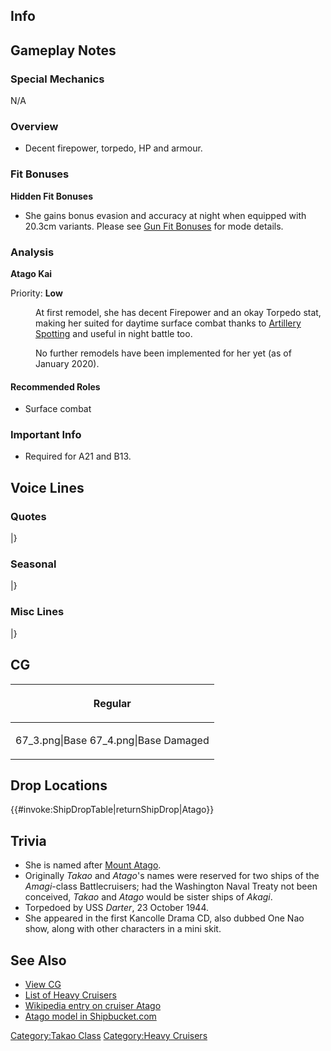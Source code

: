 ==Info==
{{KanmusuInfo|ID=060}}
{{KanmusuInfo|ID=060a}}

==Gameplay Notes==
===Special Mechanics===
N/A

===Overview===
* Decent firepower, torpedo, HP and armour.

===Fit Bonuses===
{{:{{BASEPAGENAME}}/Equipment Bonuses}}
{{clear}}
'''Hidden Fit Bonuses'''
* She gains bonus evasion and accuracy at night when equipped with 20.3cm variants. Please see [[Gun Fit Bonuses]] for mode details.

===Analysis===
'''Atago Kai'''

Priority: '''Low'''

:At first remodel, she has decent Firepower and an okay Torpedo stat, making her suited for daytime surface combat thanks to [[Artillery Spotting]] and useful in night battle too.

:No further remodels have been implemented for her yet (as of January 2020).

====Recommended Roles====
* Surface combat

===Important Info===
* Required for A21 and B13.

==Voice Lines==
===Quotes===
{{ShipquoteHeader}}
{{ShipquoteKai
|scenario = Introduction
|origin = 私は愛宕。提督、覚えてくださいね。
|translation = I'm Atago. Please remember that, Admiral.
|audio = Atago-Introduction.ogg
}}
{{ShipquoteKai
|scenario = Library
|origin = 高雄型の2番艦、愛宕よ、うふふ。呉海軍工廠で生まれたの。
バランスがとれた重武装ボディでしょ？レイテ沖の決戦では、第一遊撃部隊の旗艦として出撃したんだけど…
…ま、そんなこともあるわよね。
|translation = I'm the 2nd ship of the Takao-class, Atago. Ufufu. I was born at the Kure Naval Arsenal.
I have a well balanced and heavily armed body right?<ref>Takao and Atago had their superstructure downsized to increase stability after the [https://ja.wikipedia.org/wiki/%E7%AC%AC%E5%9B%9B%E8%89%A6%E9%9A%8A%E4%BA%8B%E4%BB%B6 4th Fleet Incident].</ref> I sortied as the flagship of the 1st Mobile Force in the decisive Battle of Leyte Gulf....
...Well, things like that happen you know.
|audio = Atago-Library.ogg
}}
{{ShipquoteKai
|scenario = Secretary 1
|origin = うふっ、どうしました？
|translation = Ufu~ what's wrong?
|audio = Atago-Secretary_1.ogg
}}
{{ShipquoteKai
|scenario = Secretary 2
|origin = わたしが力になってあげるわ♪
|translation = I'll lend you my power♪
|audio = Atago-Secretary_2.ogg
}}
{{ShipquoteKai
|scenario = Secretary 3
|origin = んもぅ、意外と甘えん坊なのですね。
|translation = Ngh jeez, you're surprisingly spoiled.<ref>She's saying you need babying.</ref>
|audio = Atago-Secretary_3.ogg
}}
{{ShipquoteKai
|scenario = Secretary Idle
|origin = 提督？そうね、高雄ったら少しカルシウムが足りないのかも。ミルクをもっと飲むといいのにねー。あ、痛った！あら、高雄ー！
|translation = Admiral? That's true, I think Takao lacks calcium too. I think she should drink more milk. Ah, ow! Oh, Takao~!
|audio = Atago_Idle.ogg
}}
{{ShipquoteKai
|scenario = Secretary (Married)
|origin = うふふふふっ、困っちゃう♪
|translation = Ufufufu~ How troubling♪
|audio = Atago-Wedding_Line.ogg
}}
{{ShipquoteKai
|scenario = Secretary (Married)
|kai = yes
|origin = うふふ～提督、どうしたの？え？肩が凝った？奇遇ね、私もなの！お？揉んだくれるの？は、いい感じ！提督、うまいのね。すごく気持ちがいいわ！今度、高雄にもやってあげてね。あは、そこそこ！
|translation = Ufufu~ What's wrong, Admiral? Eh? Your shoulders are stiff? How strange, mine are too! Oh? You'll give me a massage? *sigh* That feels good! You're good at this, Admiral. That felt really good! Give Takao a massage next time too. Ah ha, right there!
|audio = Atago_Kai_SecWed.ogg
}}
{{ShipquoteKai
|scenario = Wedding
|origin = ご褒美くれるなら…ちょっとだけ、提督と私の帽子、交換してみたいなって…うふふふ♪
|translation =If I'm getting a reward... I'd like to exchange hats with you for a little while, Admiral... Ufufufu♪
|audio = Atago-Wedding.ogg
}}
{{ShipquoteKai
|scenario = Wedding
|kai = yes
|origin = え？これを私に、ですか？本当に？愛宕、本気の本気にしっちゃいますよ？いいの？そう、じゃ～この指にお願いします。うふふ、きれい！提督、ありがとう！私、ずっとずっと、大事にしますね。
|translation = Eh? Is this for me? Really? You're really, really serious about me? Ok? I see, then put it on this finger please. Ufufu, it's beautiful! Thank you, Admiral! I'll always, always treasure this.
|audio = Atago_Kai_Proposal.ogg
}}
{{ShipquoteKai
|scenario = Player's Score
|origin = 提督、お手紙ですよ？
|translation = It's a letter for you, Admiral?
|audio = Atago-Looking_At_Scores.ogg
}}
{{ShipquoteKai
|scenario = Joining the Fleet
|origin = 愛宕、抜錨しま～す♪
|translation = Atago, setting sail~♪
|audio = Atago-Joining_A_Fleet.ogg
}}
{{ShipquoteKai
|scenario = Equipment 1
|origin = わたし、強くなってる！うふふっ♪
|translation = I've gotten stronger! Ufufu~♪
|audio = Atago-Equipment_1.ogg
}}
{{ShipquoteKai
|scenario = Equipment 2
|origin = 改造終了しましたぁ～。え？そこは改造してないわ、自前よぅ～
|translation = My remodelling is complete~ Eh? I didn't upgrade these, I've always had them~
|audio = Atago-Equipment_2.ogg
}}
{{ShipquoteKai
|scenario = Equipment 3
|origin = ぱんぱかぱーんっ！
|translation = Panpakapan~!
|audio = Atago-Equipment_3.ogg
}}
{{ShipquoteKai
|scenario = Equipment 3
|kai = yes
|origin = ぱんぱかぱかぱかぱかぱん～～うふふ～
|translation = Panpaka~paka~paka~pakapan~ Ufufu~
|audio = Atago_Kai_Equipment3.ogg
}}
{{ShipquoteKai
|scenario = Supply
|origin = 提督、ありがとう、ございます。
|translation = Thank you very much, Admiral.
|audio = Atago_Resupply.ogg
}}
{{ShipquoteKai
|scenario = Docking (Minor Damage)
|origin = ちょっとお休みをいただきますね。
|translation = I'm going to take a short rest.
|audio = Atago-Docking_Minor.ogg
}}
{{ShipquoteKai
|scenario = Docking (Major Damage)
|origin = タンクが大きいと肩が凝るのよねぇ。
|translation = Shoulders get stiff if the tanks are too big huh.
|audio = Atago-Docking_Major.ogg
}}
{{ShipquoteKai
|scenario = Construction
|origin = あらあら、仲間が増えたようよ？
|translation = Oh my, our comrades have increased in number?
|audio = Atago-Construction.ogg
}}
{{ShipquoteKai
|scenario = Returning from Sortie
|origin = 作戦完了よー。良かったわね♪
|translation = Operation complete~ I'm relieved♪
|audio = Atago-Returning_From_Sortie.ogg
}}
{{ShipquoteKai
|scenario = Starting a Sortie
|origin = ヨーソロー。うふっ♪
|translation = Steady as she goes. Ufufu♪<ref>[https://ja.wikipedia.org/wiki/%E3%82%88%E3%81%86%E3%81%9D%E3%82%8D Yousoro] is a term meaning 'go straight ahead'.</ref>
|audio = Atago-Starting_A_Sortie.ogg
}}
{{ShipquoteKai
|scenario = Starting a Battle
|origin = 敵艦多数発見！攻撃開始ね！
|translation = Lots of enemy ships spotted! Begin the attack!
|audio = Atago-Battle_Start.ogg
}}
{{ShipquoteKai
|scenario = Attack
|origin = 主砲、撃てぇーいっ♪
|translation = Main cannons, fire~♪
|audio = Atago-Attack.ogg
}}
{{ShipquoteKai
|scenario = Daytime Spotting/ Night Battle Attack
|origin = 喰らいなさい！
|translation = Eat this!
|audio = Atago-Night_Attack.ogg
}}
{{ShipquoteKai
|scenario = Night Battle
|origin = 夜の戦い。わたし、得意なの♪
|translation = A battle at night. This is my speciality♪
|audio = Atago-Night_Battle.ogg
}}
{{ShipquoteKai
|scenario = MVP
|origin = わたしの実力、わかってもらえましたか？ふふっ♪
|translation = Do you understand my abilities now? Fufu~♪
|audio = Atago-MVP.ogg
}}
{{ShipquoteKai
|scenario = Minor Damage 1
|origin = いやーん！
|translation = Noo~!
|audio = Atago-Minor_Damage_1.ogg
}}
{{ShipquoteKai
|scenario = Minor Damage 2
|origin = ぁん！やめてったら！
|translation = Ahn! Stop that!
|audio = Atago-Minor_Damage_2.ogg
}}
{{ShipquoteKai
|scenario = Major Damage
|origin = ちょっと、やりすぎじゃないかしら？
|translation = Don't you think that was a bit too much?
|audio = Atago-Major_Damage.ogg
}}
{{ShipquoteKai
|scenario = Sunk
|origin = あらあら…仕方ないわ…高雄はちゃんとやってるかしら…
|translation = Oh my... It can't be helped then... I wonder if Takao is working properly...
|audio = Atago-Sunk.ogg
}}
|} <references/>

{{clear}}

===Seasonal===
{{SeasonalHeaderOld}}
{{SeasonalQuote
|scenario = [[Seasonal/Christmas_2015|Christmas 2015]]
|origin = 提督、パンパカパ～ンからのメリークリスマス！は～い、愛宕からのプレゼント！あ、今、開けてね。ほら、よく似合う！よかった！
|translation =	Have a Merry Panpakapan Christmas, Admiral! Here, a present from me! Ah, go on and open it. There, it looks good on you! Great!
|audio = Atago_Christmas_2015_Sec1.ogg
|notes =
}}
{{SeasonalQuote
|scenario = [[Seasonal/End_of_Year_2015|End of Year 2015]]
|origin = 私、お掃除とかあまり得意じゃないの。高雄、よろしくお願いいたしますね！
|translation =	I’m not good at spring cleaning. I’m leaving it all to you, Takao!
|audio = Atago_Year_End_2015_Sec1.ogg
|notes = 
}}
{{SeasonalQuote
|scenario = [[Seasonal/New_Year_2016|New Year 2016]]
|origin = 新年、あけまして、おめでとうございまぁーすっ♪ 提督、今年も愛宕をよろしくね。うふふっ♪ さあ、お屠蘇を頂きにいきましょう？
|translation =	Happy New Year♪ Please take care of me again this year, Admiral. Ufufu~♪ Now, shall we have some spiced sake?
|audio = Atago_New_Years_Day_2016.ogg
|notes = 
}}
{{SeasonalQuote
|scenario = [[Seasonal/Setsubun_2016|Setsubun 2016]]
|origin = ふ～ん…節分の豆って、歳の数だけ食べるのねぇ。高雄って、意外と物知りね。…さぁ、提督。いくつたべるの？見ててあげるっ♪
|translation =	Hmmm… So you need to eat your age in beans for Setsubun. You’re surprisingly knowledgeable, Takao. …Now, Admiral. How many are you eating? Let me see♪
|audio = Atago_Setsubun_2016_Sec1.ogg
|notes = 
}}
{{SeasonalQuote
|scenario = [[Seasonal/Valentine%27s_Day_2016|Valentine’s Day 2016]]
|origin = 手作りチョコって、意外と難しいのね～。結構材料費かかっちゃったわ…でも、で～きた！
|translation =	Making chocolates by hand was surprisingly difficult~ I spent a lot on the ingredients… But, it’s done!
|audio = Atago_Valentine_Sec1.ogg
|notes = Secretary 1
}}
{{SeasonalQuote
|scenario = [[Seasonal/Valentine%27s_Day_2016|Valentine’s Day 2016]]
|origin = 提督、今日のお茶請けは、愛宕の手作りチョコがありますよ～。楽しみにしてでね。ふふふ〜
|translation =	Today’s tea time snack is my handmade chocolates, Admiral~. Look forward to it. Fufufu~
|audio = Atago_Valentine_Sec2.ogg
|notes = Secretary 2
}}
{{SeasonalQuote
|scenario = [[Seasonal/White_Day_2016|White Day 2016]]
|origin = バレンタインのお返しですかぁ？ そうですねぇ…あぁ、提督一日デート券、とか？ふふぅ♪
|translation =	A return gift for Valentine’s? I see… Ah, a ticket for a one day date with you, Admiral? Fufu~♪
|audio = Atago_White_Day_2016.ogg
|notes = 
}}
{{SeasonalQuote
|scenario = [[Seasonal/Coming_of_Spring_2016|Spring 2016]]
|origin = 春、気持ちいいわ！そうだ、高雄にお弁当を作って貰って、みんなで公園行きましょう！きっと、気持ちいいと思うの！
|translation =	Spring feels good! I know, Takao can make us a lunch box and we can all go to the park! I’m sure it will be great!
|audio = Atago_Spring_2016_Sec1.mp3
|notes = 
}}
{{SeasonalQuote
|scenario = [[Seasonal/Third_Anniversary|3rd Anniversary]]
|origin = パンパッカパン！提督、三種年おめでとございます。提督、みんな、おめでと。
|translation =	Panpakapan! Congratulations on the 3rd Anniversary, Admiral. Admiral, everyone; congratulations.
|audio = Atago_3rd_Anniversary_Sec1.mp3
|notes = 
}}
{{SeasonalQuote
|scenario = [[Seasonal/Rainy_Season_2016|Rainy Season 2016]]
|origin = よく降るわねぇ。こういう時は、ホットミルクが美味しいの。本当よ。…試してみる？
|translation =	It’s really coming down. Hot milk is delicious during times like this. It’s true. …Want to try some?
|audio = Atago_Rainy_Season_2016_Sec1.mp3
|notes = 
}}
{{SeasonalQuote
|scenario = [[Seasonal/Early_Summer_2016|Early Summer 2016]]
|origin = あら、高雄。夏に向けてダイエット始めたの？大変ねぇ♪私？私は必要ないわぁ♪
|translation =	Oh, Takao. You’ve started to diet for summer? That’s rough♪ Me? I don’t need to♪
|audio = Atago_Early_Summer_Sec1_2016.ogg
|notes = 
}}
{{SeasonalQuote
|scenario = [[Seasonal/Summer_2016|Midsummer 2016]]
|origin = やっぱり夏は暑いわね。これだけ暑いと、執務中は薄着でも良いわよね？う、うぁ！楽ぅ～♪
|translation =	Summer is really hot. Can I wear lighter clothes while working since it’s this hot? Y-yaaay! Much better~♪
|audio = Atago_Sec1_Midsummer_2016.ogg
|notes = 
}}
{{SeasonalQuote
|scenario = [[Seasonal/Autumn_2016|Autumn 2016]]
|origin = 秋は…そうねぇ…私も少し、しんみりしちゃうわねぇ。でも、食べ物も美味しい季節よね。
|translation =	I get… a bit sad… during autumn. But it’s still the season for delicious food.
|audio = Atago_Autumn_2016_Sec1.mp3
|notes = 
}}
{{SeasonalQuote
|scenario = [[Seasonal/Saury_2016|Saury Festival 2016]]
|origin = あら、高雄、秋刀魚漁のサポート張り切ってるのね。漁師の方も喜んでるは。
|translation =	Oh, you’re looking eager to go support the saury fishing, Takao. The fishermen will he happy.
|audio = Atago_Sec1_Saury_2016.mp3
|notes = 
}}
{{SeasonalQuote
|scenario = [[Seasonal/Fourth_Anniversary|4th Anniversary]]
|origin = ぱんぱか…ぱかぱーん！提督、四周年、おめでとうございまーす。提督、みんな、おめでとう！
|translation =	Panpaka… pakapaan! Congratulations on the 4th Anniversary, Admiral. Admiral, everyone; congratulations!
|audio = Atago_4th_Anniversary_Sec1_2017.mp3
|notes = 
}}
{{SeasonalQuote
|scenario = [[Seasonal/Late_Autumn_2017|Late Autumn 2017]]
|origin = 少しだけ寒くなってきたはね。提督、ホットミルクつくってあげましょうか？うふぅ。はーいー。
|translation =	It’s gotten a bit colder. Shall I make you some hot milk, Admiral? Ufuu. Heeere you go.
|audio = Atago_Late_Autumn_2017_Sec1.mp3
|notes = 
}}
{{SeasonalQuote
|scenario = [[Seasonal/Fifth_Anniversary|5th Anniversary]]
|origin = ぱんぱかぱん！提督、五周年おめでとうございます。みんなぁ、おめでとう。うふふ。
|translation =	Panpakapan! Congratulations on the 5th Anniversary, Admiral. Congratulations, everyone. Ufufu.
|audio = Atago_5th_Anniversary_Sec1.mp3
|notes = 
}}
{{SeasonalQuote
|scenario = [[Seasonal/Sixth_Anniversary|6th Anniversary]]
|origin = 	ぱーんぱかぱかぱーん！提督、六周年、おめでとう。提督、高雄、皆、本当におめでとう！うふふぅ！
|translation =	Paaaanpakapakapaaaan! Admiral, congratulations on the 6th Anniversary. Admiral, Takao, everyone; my sincerest congratulations. Ufufu!
|audio = Atago_6th_Anniversary_Sec2.mp3
|notes = Secretary 2
}}
{{SeasonalQuote
|scenario = [[Seasonal/Seventh_Anniversary|7th Anniversary 2020]]
|origin = パンパカー、パンパカー、パンパカパーン！七周年、おめでとうございます。提督、高雄、摩耶、鳥海、本当に…本当にお・め・で・と・う！うふふぅ。
|translation =	Panpaka-, panpaka-, panpakapaaan! Congratulations on the 7th Anniversary! Admiral, Takao, Maya, Choukai, my heartfelt con-gra-tu-la-tions! Ufufu.
|audio = Atago_7th_Anniversary_Secretary_2.mp3
|notes = Secretary 2
}}
|}<references/>

{{clear}}

===Misc Lines===
{{SeasonalHeaderOld}}
{{SeasonalQuote
|scenario = [[Seasonal/Final_Battle|Eve of the Final Battle 2018]]
|origin = そろそろね、高雄。
|translation =	It’s almost time, Takao.
|audio = Atago_Kantai_Kessen_2018_Sec1.mp3
|notes = 
}}
{{SeasonalQuote
|scenario = [[Seasonal/Final_Battle|Final Battle 2018]]
|origin = もう！分かってるわよぉ。今回は、対潜航空支援もあるし。
|translation =	Jeez! I know. We have air and ASW support this time.
|audio = Atago_Kantai_Kessen_2018_Sec2.mp3
|notes = Secretary 2
}}
{{SeasonalQuote
|scenario = [[Seasonal/Final_Battle|Final Battle 2018]]
|origin = 決戦海域にたどり着いて見せるわ。そこからが…本番よ。
|translation =	I’ll show you we can make it to the operation are. That’s… when the real show starts.
|audio = Atago_Kantai_Kessen_2018_JoinFleet.mp3
|notes = Joining the Fleet
}}
{{SeasonalQuote
|scenario = [[Seasonal/Final_Battle|Final Battle 2018]]
|origin = ぱんぱかぱんー！食らいなさーいぃ！
|translation =	Panpakapaaaan! Eat thiiiiis!
|audio = Atago_Kantai_Kessen_2018_NightAtk.mp3
|notes = Night Battle Attack
}}
{{SeasonalQuote
|scenario = [[Seasonal/Final_Battle|Homecoming 2018]]
|origin = 第四戦隊、旗艦愛宕、作戦完了を、ご報告します！えへ、提督、私達、みんな無事よ！ありがとう！えへへぇ。
|translation =	DruDiv4 flagship, Atago, reporting that the operation is complete! Ehe, we’re all safe and sound, Admiral! Thank you! Ehehe~
|audio = Atago_Homecoming_2018_Sec1.mp3
|notes = 
}}
{{SeasonalQuote
|scenario = [[Seasonal/Final_Battle|Homecoming 2018]]
|origin = 提督、ありがとう。
|translation =	Thank you, Admiral.
|audio = Takao&Atago_Homecoming_2018_Sec3.mp3
|notes = Secretary 3
}}
|}<references/>

{{clear}}

==CG==
{| class="mw-collapsible mw-collapsed wikitable" style="width: 100%;"
!Regular
|-
|<gallery>
67_3.png|Base
67_4.png|Base Damaged
</gallery>
|}

==Drop Locations==
{{#invoke:ShipDropTable|returnShipDrop|Atago}}

==Trivia==
*She is named after [https://en.wikipedia.org/wiki/Mount_Atago Mount Atago].
*Originally ''Takao'' and ''Atago'''s names were reserved for two ships of the ''Amagi''-class Battlecruisers; had the Washington Naval Treaty not been conceived, ''Takao'' and ''Atago'' would be sister ships of ''Akagi''.
*Torpedoed by USS ''Darter'', 23 October 1944.
*She appeared in the first Kancolle Drama CD, also dubbed One Nao show, along with other characters in a mini skit.

==See Also==
*[[{{PAGENAME}}/Gallery|View {{PAGENAME}} CG]]
*[[EliteCA|List of Heavy Cruisers]]
*[[wikipedia:Japanese_cruiser_Atago|Wikipedia entry on cruiser Atago]]
* [http://shipbucket.com/forums/viewtopic.php?f=12&t=3680 Atago model in Shipbucket.com]
{{shiplist}}
[[Category:Takao Class]]
[[Category:Heavy Cruisers]]